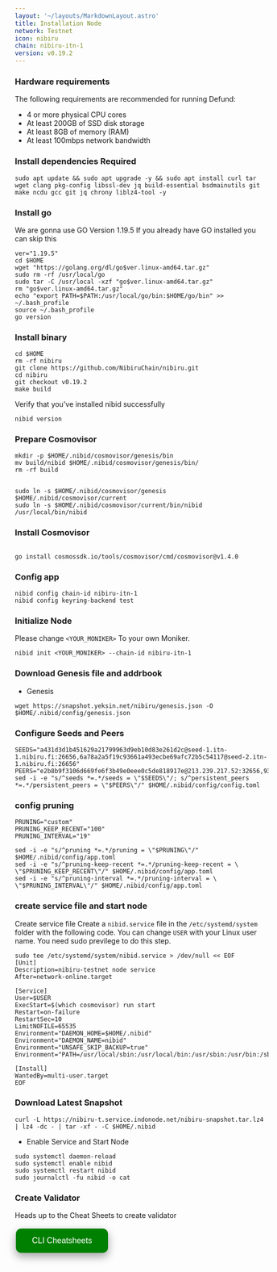 ```yaml
---
layout: '~/layouts/MarkdownLayout.astro'
title: Installation Node
network: Testnet
icon: nibiru
chain: nibiru-itn-1
version: v0.19.2
---
```


### Hardware requirements

The following requirements are recommended for running Defund:

- 4 or more physical CPU cores
- At least 200GB of SSD disk storage
- At least 8GB of memory (RAM)
- At least 100mbps network bandwidth


### Install dependencies Required

```
sudo apt update && sudo apt upgrade -y && sudo apt install curl tar wget clang pkg-config libssl-dev jq build-essential bsdmainutils git make ncdu gcc git jq chrony liblz4-tool -y
```

### Install go

We are gonna use GO Version 1.19.5
If you already have GO installed you can skip this 

```
ver="1.19.5"
cd $HOME
wget "https://golang.org/dl/go$ver.linux-amd64.tar.gz"
sudo rm -rf /usr/local/go
sudo tar -C /usr/local -xzf "go$ver.linux-amd64.tar.gz"
rm "go$ver.linux-amd64.tar.gz"
echo "export PATH=$PATH:/usr/local/go/bin:$HOME/go/bin" >> ~/.bash_profile
source ~/.bash_profile
go version
```

### Install binary

```
cd $HOME
rm -rf nibiru
git clone https://github.com/NibiruChain/nibiru.git
cd nibiru
git checkout v0.19.2
make build
```

Verify that you've installed nibid successfully

```
nibid version
```

### Prepare Cosmovisor
```
mkdir -p $HOME/.nibid/cosmovisor/genesis/bin
mv build/nibid $HOME/.nibid/cosmovisor/genesis/bin/
rm -rf build


sudo ln -s $HOME/.nibid/cosmovisor/genesis $HOME/.nibid/cosmovisor/current
sudo ln -s $HOME/.nibid/cosmovisor/current/bin/nibid /usr/local/bin/nibid
```

### Install Cosmovisor
```

go install cosmossdk.io/tools/cosmovisor/cmd/cosmovisor@v1.4.0
```

### Config app

```
nibid config chain-id nibiru-itn-1
nibid config keyring-backend test
```

### Initialize Node

Please change `<YOUR_MONIKER>` To your own Moniker.

```
nibid init <YOUR_MONIKER> --chain-id nibiru-itn-1
```

### Download Genesis file and addrbook

- Genesis

```
wget https://snapshot.yeksin.net/nibiru/genesis.json -O $HOME/.nibid/config/genesis.json
```


### Configure Seeds and Peers

```
SEEDS="a431d3d1b451629a21799963d9eb10d83e261d2c@seed-1.itn-1.nibiru.fi:26656,6a78a2a5f19c93661a493ecbe69afc72b5c54117@seed-2.itn-1.nibiru.fi:26656"
PEERS="e2b8b9f3106d669fe6f3b49e0eee0c5de818917e@213.239.217.52:32656,930b1eb3f0e57b97574ed44cb53b69fb65722786@144.76.30.36:15662,ad002a4592e7bcdfff31eedd8cee7763b39601e7@65.109.122.105:36656,4a81486786a7c744691dc500360efcdaf22f0840@15.235.46.50:26656,68874e60acc2b864959ab97e651ff767db47a2ea@65.108.140.220:26656,d5519e378247dfb61dfe90652d1fe3e2b3005a5b@65.109.68.190:39656"
sed -i -e "s/^seeds *=.*/seeds = \"$SEEDS\"/; s/^persistent_peers *=.*/persistent_peers = \"$PEERS\"/" $HOME/.nibid/config/config.toml
```

### config pruning

```
PRUNING="custom"
PRUNING_KEEP_RECENT="100"
PRUNING_INTERVAL="19"

sed -i -e "s/^pruning *=.*/pruning = \"$PRUNING\"/" $HOME/.nibid/config/app.toml
sed -i -e "s/^pruning-keep-recent *=.*/pruning-keep-recent = \
\"$PRUNING_KEEP_RECENT\"/" $HOME/.nibid/config/app.toml
sed -i -e "s/^pruning-interval *=.*/pruning-interval = \
\"$PRUNING_INTERVAL\"/" $HOME/.nibid/config/app.toml
```


### create service file and start node

Create service file
Create a `nibid.service` file in the `/etc/systemd/system` folder with the following code. 
You can change `USER` with your Linux user name. You need sudo previlege to do this step.

```
sudo tee /etc/systemd/system/nibid.service > /dev/null << EOF
[Unit]
Description=nibiru-testnet node service
After=network-online.target

[Service]
User=$USER
ExecStart=$(which cosmovisor) run start
Restart=on-failure
RestartSec=10
LimitNOFILE=65535
Environment="DAEMON_HOME=$HOME/.nibid"
Environment="DAEMON_NAME=nibid"
Environment="UNSAFE_SKIP_BACKUP=true"
Environment="PATH=/usr/local/sbin:/usr/local/bin:/usr/sbin:/usr/bin:/sbin:/bin:/usr/games:/usr/local/games:/snap/bin:$HOME/.nibid/cosmovisor/current/bin"

[Install]
WantedBy=multi-user.target
EOF
```

### Download Latest Snapshot 
```
curl -L https://nibiru-t.service.indonode.net/nibiru-snapshot.tar.lz4 | lz4 -dc - | tar -xf - -C $HOME/.nibid
```

- Enable Service and Start Node

```
sudo systemctl daemon-reload
sudo systemctl enable nibid
sudo systemctl restart nibid
sudo journalctl -fu nibid -o cat
```

### Create Validator

Heads up to the Cheat Sheets to create validator

<a href="https://service.sychonix.com/testnet/nibiru/cheat" target="_blank">
  <button style="background-color: green; border: none; color: white; padding: 15px 32px; text-align: center; text-decoration: none; display: inline-block; font-size: 16px; margin: 4px 2px; cursor: pointer; border-radius: 10px; box-shadow: 0 8px 16px 0 rgba(0,0,0,0.2), 0 6px 20px 0 rgba(0,0,0,0.19);" onmouseover="this.style.boxShadow='0 0 0 4px rgba(0,255,0,0.5)'" onmouseout="this.style.boxShadow='0 8px 16px 0 rgba(0,0,0,0.2), 0 6px 20px 0 rgba(0,0,0,0.19)'">CLI Cheatsheets</button>
</a>

